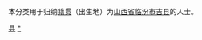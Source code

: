 {{Catnav|頁面分類|各種主題的頁面分類|依中国各省来作的分类|各地中国人|山西人|临汾人}}
{{Catnav|頁面分類|人物|各國人物|中国人|各地中国人|山西人|临汾人}}

本分类用于归纳[[籍贯|籍贯]]（出生地）为[[山西省|山西省]][[临汾市|临汾市]][[吉县|吉县]]的人士。

[[Category:临汾人|县]]
[[Category:吉县|*]]